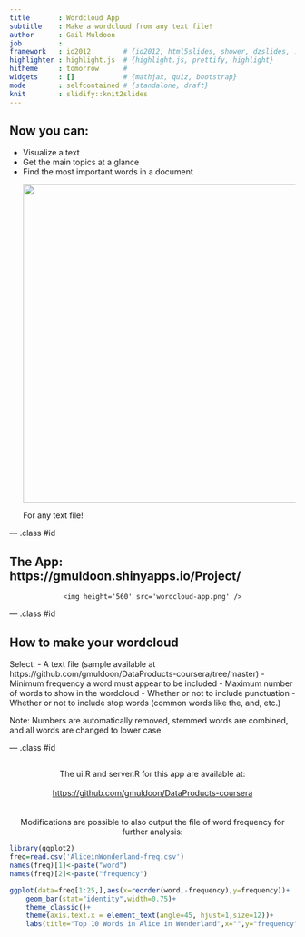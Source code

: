 ```yaml
---
title       : Wordcloud App
subtitle    : Make a wordcloud from any text file!
author      : Gail Muldoon
job         : 
framework   : io2012        # {io2012, html5slides, shower, dzslides, ...}
highlighter : highlight.js  # {highlight.js, prettify, highlight}
hitheme     : tomorrow      # 
widgets     : []            # {mathjax, quiz, bootstrap}
mode        : selfcontained # {standalone, draft}
knit        : slidify::knit2slides
---
```


## Now you can:
- Visualize a text
- Get the main topics at a glance
- Find the most important words in a document
 <div style='text-align: center;'>
    <img height='560' src='AliceinWonderland-wordcloud.png' />
</div>
For any text file!



--- .class #id 

## The App: https://gmuldoon.shinyapps.io/Project/
 
<div style='text-align: center;'>
    <img height='560' src='wordcloud-app.png' />
</div>


--- .class #id 

## How to make your wordcloud

Select:
- A text file (sample available at https://github.com/gmuldoon/DataProducts-coursera/tree/master)
- Minimum frequency a word must appear to be included
- Maximum number of words to show in the wordcloud
- Whether or not to include punctuation
- Whether or not to include stop words (common words like the, and, etc.)

Note: Numbers are automatically removed, stemmed words are combined, and all words are changed to lower case

--- .class #id 

## 

<!-- <br> -->
<div style='text-align: center;'>
The ui.R and server.R for this app are available at: 
<br>
<br>
<a href="https://github.com/gmuldoon/DataProducts-coursera/tree/master">https://github.com/gmuldoon/DataProducts-coursera</a>
<br>
<br>
<br>
Modifications are possible to also output the file of word frequency for further analysis: 
</div>
<!-- <div style='text-align: center;'> -->
```r
library(ggplot2)
freq=read.csv('AliceinWonderland-freq.csv')
names(freq)[1]<-paste("word")
names(freq)[2]<-paste("frequency")

ggplot(data=freq[1:25,],aes(x=reorder(word,-frequency),y=frequency))+
    geom_bar(stat="identity",width=0.75)+
    theme_classic()+
    theme(axis.text.x = element_text(angle=45, hjust=1,size=12))+
    labs(title="Top 10 Words in Alice in Wonderland",x="",y="frequency")
```
<!-- </div> -->


